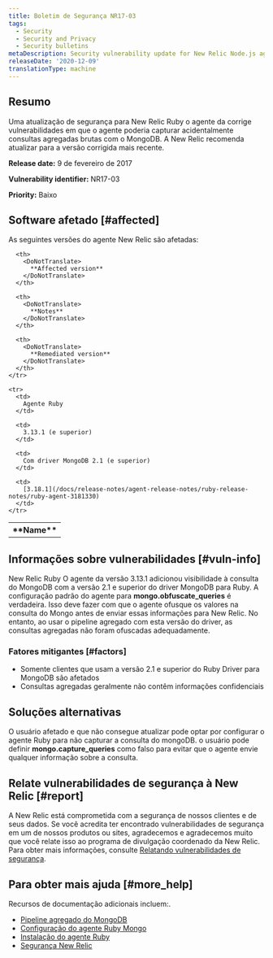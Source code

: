 ```yaml
---
title: Boletim de Segurança NR17-03
tags:
  - Security
  - Security and Privacy
  - Security bulletins
metaDescription: Security vulnerability update for New Relic Node.js agent.
releaseDate: '2020-12-09'
translationType: machine
---
```


## Resumo

Uma atualização de segurança para New Relic Ruby o agente da corrige vulnerabilidades em que o agente poderia capturar acidentalmente consultas agregadas brutas com o MongoDB. A New Relic recomenda atualizar para a versão corrigida mais recente.

<DoNotTranslate>**Release date:**</DoNotTranslate> 9 de fevereiro de 2017

<DoNotTranslate>**Vulnerability identifier:**</DoNotTranslate> NR17-03

<DoNotTranslate>**Priority:**</DoNotTranslate> Baixo

## Software afetado [#affected]

As seguintes versões do agente New Relic são afetadas:

<table>
  <tbody>
    <tr>
      <th>
        <DoNotTranslate>
          **Name**
        </DoNotTranslate>
      </th>

      <th>
        <DoNotTranslate>
          **Affected version**
        </DoNotTranslate>
      </th>

      <th>
        <DoNotTranslate>
          **Notes**
        </DoNotTranslate>
      </th>

      <th>
        <DoNotTranslate>
          **Remediated version**
        </DoNotTranslate>
      </th>
    </tr>

    <tr>
      <td>
        Agente Ruby
      </td>

      <td>
        3.13.1 (e superior)
      </td>

      <td>
        Com driver MongoDB 2.1 (e superior)
      </td>

      <td>
        [3.18.1](/docs/release-notes/agent-release-notes/ruby-release-notes/ruby-agent-3181330)
      </td>
    </tr>
  </tbody>
</table>

## Informações sobre vulnerabilidades [#vuln-info]

New Relic Ruby O agente da versão 3.13.1 adicionou visibilidade à consulta do MongoDB com a versão 2.1 e superior do driver MongoDB para Ruby. A configuração padrão do agente para <DoNotTranslate>**mongo.obfuscate_queries**</DoNotTranslate> é verdadeira. Isso deve fazer com que o agente ofusque os valores na consulta do Mongo antes de enviar essas informações para New Relic. No entanto, ao usar o pipeline agregado com esta versão do driver, as consultas agregadas não foram ofuscadas adequadamente.

### Fatores mitigantes [#factors]

* Somente clientes que usam a versão 2.1 e superior do Ruby Driver para MongoDB são afetados
* Consultas agregadas geralmente não contêm informações confidenciais

## Soluções alternativas

O usuário afetado e que não consegue atualizar pode optar por configurar o agente Ruby para não capturar a consulta do mongoDB. o usuário pode definir <DoNotTranslate>**mongo.capture_queries**</DoNotTranslate> como falso para evitar que o agente envie qualquer informação sobre a consulta.

## Relate vulnerabilidades de segurança à New Relic [#report]

A New Relic está comprometida com a segurança de nossos clientes e de seus dados. Se você acredita ter encontrado vulnerabilidades de segurança em um de nossos produtos ou sites, agradecemos e agradecemos muito que você relate isso ao programa de divulgação coordenado da New Relic. Para obter mais informações, consulte [Relatando vulnerabilidades de segurança](/docs/security/new-relic-security/data-privacy/reporting-security-vulnerabilities).

## Para obter mais ajuda [#more_help]

Recursos de documentação adicionais incluem:.

* [Pipeline agregado do MongoDB](https://docs.mongodb.com/manual/core/aggregation-pipeline/)
* [Configuração do agente Ruby Mongo](/docs/agents/ruby-agent/configuration/ruby-agent-configuration#mongo)
* [Instalação do agente Ruby](/docs/agents/ruby-agent/installation/ruby-agent-installation)
* [Segurança New Relic](https://newrelic.com/security)